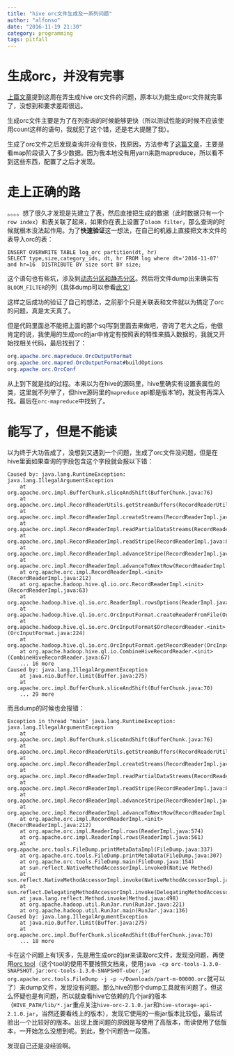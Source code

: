 ```yaml
---
title: "hive orc文件生成及一系列问题"
author: "alfonso"
date: "2016-11-19 21:30"
category: programming
tags: pitfall
---
```

# 生成orc，并没有完事
[上篇文章](./2016-11-17-极端的jar冲突.html)提到这周在弄生成hive orc文件的问题，原本以为能生成orc文件就完事了，没想到和要求差距很远。

生成orc文件主要是为了在列查询的时候能够更快（所以测试性能的时候不应该使用count这样的语句，我就犯了这个错，还是老大提醒了我）。

生成了orc文件之后发现查询并没有变快，找原因，方法参考了[这篇文章](https://toutiao.io/posts/10jj3q/preview)，主要是看map阶段读入了多少数据。因为我本地没有用yarn来跑mapreduce，所以看不到这些东西，配置了之后才发现。

# 走上正确的路
。。。。想了很久才发现是先建立了表，然后直接把生成的数据（此时数据只有一个`row index`）和表关联了起来，如果你在表上设置了`bloom filter`，那么查询的时候就根本没法起作用。为了**快速验证**这一想法，在自己的机器上直接把文本文件的表导入orc的表：
```
INSERT OVERWRITE TABLE log_orc partition(dt, hr) 
SELECT type,size,category_ids, dt, hr FROM log where dt='2016-11-07' and hr=16  DISTRIBUTE BY size sort BY size;
```
这个语句也有些坑，涉及到[动态分区和静态分区](https://cwiki.apache.org/confluence/display/Hive/DynamicPartitions)。然后将文件dump出来确实有`BLOOM_FILTER`的列（具体dump可以参看[此文](http://lxw1234.com/archives/2016/04/630.htm)）

这样之后成功的验证了自己的想法，之前那个只是关联表和文件就以为搞定了orc的问题，真是太天真了。

但是代码里面总不能把上面的那个sql写到里面去来做吧，咨询了老大之后，他很肯定的说，我使用的生成orc的jar中肯定有按照表的特性来插入数据的，我就又开始找相关代码，最后找到了：
```java
org.apache.orc.mapreduce.OrcOutputFormat 
org.apache.orc.mapred.OrcOutputFormat#buildOptions
org.apache.orc.OrcConf
```
从上到下就是找的过程。本来以为在hive的源码里，hive里确实有设置表属性的类，这里就不列举了，但hive源码里的`mapreduce` api都是版本1的，就没有再深入找。最后在`orc-mapreduce`中找到了。

# 能写了，但是不能读
以为终于大功告成了，没想到又遇到一个问题，生成了orc文件没问题，但是在hive里面如果查询的字段包含这个字段就会报以下错：
```
Caused by: java.lang.RuntimeException: java.lang.IllegalArgumentException
	at org.apache.orc.impl.BufferChunk.sliceAndShift(BufferChunk.java:76)
	at org.apache.orc.impl.RecordReaderUtils.getStreamBuffers(RecordReaderUtils.java:476)
	at org.apache.orc.impl.RecordReaderImpl.createStreams(RecordReaderImpl.java:942)
	at org.apache.orc.impl.RecordReaderImpl.readPartialDataStreams(RecordReaderImpl.java:964)
	at org.apache.orc.impl.RecordReaderImpl.readStripe(RecordReaderImpl.java:837)
	at org.apache.orc.impl.RecordReaderImpl.advanceStripe(RecordReaderImpl.java:977)
	at org.apache.orc.impl.RecordReaderImpl.advanceToNextRow(RecordReaderImpl.java:1012)
	at org.apache.orc.impl.RecordReaderImpl.<init>(RecordReaderImpl.java:212)
	at org.apache.hadoop.hive.ql.io.orc.RecordReaderImpl.<init>(RecordReaderImpl.java:63)
	at org.apache.hadoop.hive.ql.io.orc.ReaderImpl.rowsOptions(ReaderImpl.java:365)
	at org.apache.hadoop.hive.ql.io.orc.OrcInputFormat.createReaderFromFile(OrcInputFormat.java:313)
	at org.apache.hadoop.hive.ql.io.orc.OrcInputFormat$OrcRecordReader.<init>(OrcInputFormat.java:224)
	at org.apache.hadoop.hive.ql.io.orc.OrcInputFormat.getRecordReader(OrcInputFormat.java:1651)
	at org.apache.hadoop.hive.ql.io.CombineHiveRecordReader.<init>(CombineHiveRecordReader.java:67)
	... 16 more
Caused by: java.lang.IllegalArgumentException
	at java.nio.Buffer.limit(Buffer.java:275)
	at org.apache.orc.impl.BufferChunk.sliceAndShift(BufferChunk.java:70)
	... 29 more
```
而且dump的时候也会报错：
```
Exception in thread "main" java.lang.RuntimeException: java.lang.IllegalArgumentException
	at org.apache.orc.impl.BufferChunk.sliceAndShift(BufferChunk.java:76)
	at org.apache.orc.impl.RecordReaderUtils.getStreamBuffers(RecordReaderUtils.java:476)
	at org.apache.orc.impl.RecordReaderImpl.createStreams(RecordReaderImpl.java:942)
	at org.apache.orc.impl.RecordReaderImpl.readPartialDataStreams(RecordReaderImpl.java:964)
	at org.apache.orc.impl.RecordReaderImpl.readStripe(RecordReaderImpl.java:837)
	at org.apache.orc.impl.RecordReaderImpl.advanceStripe(RecordReaderImpl.java:977)
	at org.apache.orc.impl.RecordReaderImpl.advanceToNextRow(RecordReaderImpl.java:1012)
	at org.apache.orc.impl.RecordReaderImpl.<init>(RecordReaderImpl.java:212)
	at org.apache.orc.impl.ReaderImpl.rows(ReaderImpl.java:574)
	at org.apache.orc.impl.ReaderImpl.rows(ReaderImpl.java:561)
	at org.apache.orc.tools.FileDump.printMetaDataImpl(FileDump.java:337)
	at org.apache.orc.tools.FileDump.printMetaData(FileDump.java:307)
	at org.apache.orc.tools.FileDump.main(FileDump.java:154)
	at sun.reflect.NativeMethodAccessorImpl.invoke0(Native Method)
	at sun.reflect.NativeMethodAccessorImpl.invoke(NativeMethodAccessorImpl.java:62)
	at sun.reflect.DelegatingMethodAccessorImpl.invoke(DelegatingMethodAccessorImpl.java:43)
	at java.lang.reflect.Method.invoke(Method.java:498)
	at org.apache.hadoop.util.RunJar.run(RunJar.java:221)
	at org.apache.hadoop.util.RunJar.main(RunJar.java:136)
Caused by: java.lang.IllegalArgumentException
	at java.nio.Buffer.limit(Buffer.java:275)
	at org.apache.orc.impl.BufferChunk.sliceAndShift(BufferChunk.java:70)
	... 18 more
```
卡在这个问题上有1天多，先是用生成orc的jar来读取orc文件，发现没问题，再使用[orc tool](http://orc.apache.org/docs/tools.html)（这个tool的使用不要按照文档来，使用`java -cp orc-tools-1.3.0-SNAPSHOT.jar:orc-tools-1.3.0-SNAPSHOT-uber.jar org.apache.orc.tools.FileDump -j -p ~/Downloads/part-m-00000.orc`就可以了）来dump文件，发现没有问题。那么hive的那个dump工具就有问题了。但这么怀疑也是有问题，所以就查看hive它依赖的几个jar的版本（`HIVE_PATH/lib/*.jar`重点关注`hive-orc-2.1.0.jar `和`hive-storage-api-2.1.0.jar`，当然还要看线上的版本），发现它使用的一些jar版本比较低，最后试验出一个比较好的版本。出现上面问题的原因是写使用了高版本，而读使用了低版本，一开始怎么没想到呢。到此，整个问题告一段落。


发现自己还是没经验啊。









